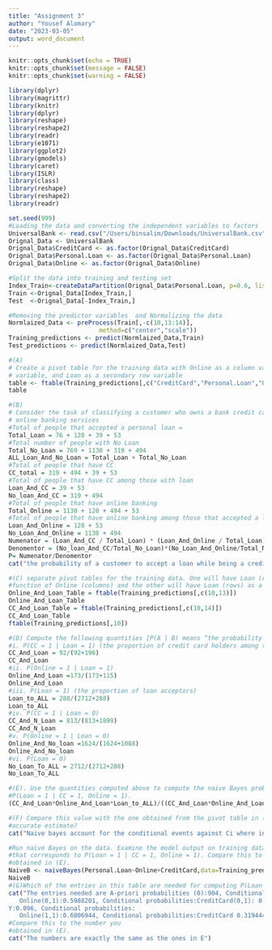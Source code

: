 ```yaml
---
title: "Assignment 3"
author: "Yousef Alomary"
date: "2023-03-05"
output: word_document
---
```

```r
knitr::opts_chunk$set(echo = TRUE)
knitr::opts_chunk$set(message = FALSE)
knitr::opts_chunk$set(warning = FALSE)
```

```r

library(dplyr)
library(magrittr)
library(knitr)
library(dplyr)
library(reshape)
library(reshape2)
library(readr)
library(e1071)
library(ggplot2)
library(gmodels)
library(caret)
library(ISLR)
library(class)
library(reshape)
library(reshape2)
library(readr)
```

```r
set.seed(999)
#Loading the data and converting the independent variables to factors
UniversalBank <- read.csv("/Users/binsalim/Downloads/UniversalBank.csv")
Orignal_Data <- UniversalBank
Orignal_Data$CreditCard <- as.factor(Orignal_Data$CreditCard)
Orignal_Data$Personal.Loan <- as.factor(Orignal_Data$Personal.Loan)
Orignal_Data$Online <- as.factor(Orignal_Data$Online)
```

```r
#Split the data into training and testing set
Index_Train<-createDataPartition(Orignal_Data$Personal.Loan, p=0.6, list=FALSE)
Train <-Orignal_Data[Index_Train,]
Test  <-Orignal_Data[-Index_Train,]
```


```r
#Removing the predictor variables  and Normalizing the data  
Normlaized_Data <- preProcess(Train[,-c(10,13:14)], 
                         method=c("center","scale"))
Training_predictions <- predict(Normlaized_Data,Train)
Test_predictions <- predict(Normlaized_Data,Test)
```


```r
#(A)
# Create a pivot table for the training data with Online as a column variable, CC as a row 
# variable, and Loan as a secondary row variable
table <- ftable(Training_predictions[,c("CreditCard","Personal.Loan","Online")])
table
```


```r
#(B)
# Consider the task of classifying a customer who owns a bank credit card and is actively using 
# online banking services
#Total of people that accepted a personal loan = 
Total_Loan = 76 + 120 + 39 + 53
#Total number of people with No Loan
Total_No_Loan = 769 + 1130 + 319 + 494
ALL_Loan_And_No_Loan = Total_Loan + Total_No_Loan
#Total of people that have CC
CC_total = 319 + 494 + 39 + 53
#Total of people that have CC among those with loan 
Loan_And_CC = 39 + 53
No_loan_And_CC = 319 + 494
#Total of people that have online banking 
Total_Online = 1130 + 120 + 494 + 53
#Total of people that have online banking among those that accepted a loan
Loan_And_Online = 120 + 53
No_Loan_And_Online = 1130 + 494
Numenator = (Loan_And_CC / Total_Loan) * (Loan_And_Online / Total_Loan) * (Total_Loan/ALL_Loan_And_No_Loan)
Denomentor = (No_loan_And_CC/Total_No_Loan)*(No_Loan_And_Online/Total_No_Loan)*(Total_No_Loan/ALL_Loan_And_No_Loan)
P= Numenator/Denomentor
cat("the probability of a customer to accept a loan while being a credit card holder and an online banking user is",P)
```
```r
#(C) separate pivot tables for the training data. One will have Loan (rows) as a 
#function of Online (columns) and the other will have Loan (rows) as a function of CC. 
Online_And_Loan_Table = ftable(Training_predictions[,c(10,13)])
Online_And_Loan_Table
CC_And_Loan_Table = ftable(Training_predictions[,c(10,14)])
CC_And_Loan_Table
ftable(Training_predictions[,10])
```

```r
#(D) Compute the following quantities [P(A | B) means “the probability ofA given B”]:  
#i. P(CC = 1 | Loan = 1) (the proportion of credit card holders among the loan acceptors) 
CC_And_Loan = 92/(92+196)
CC_And_Loan
#ii. P(Online = 1 | Loan = 1)  
Online_And_Loan =173/(173+115)
Online_And_Loan
#iii. P(Loan = 1) (the proportion of loan acceptors)  
Loan_to_ALL = 288/(2712+288)
Loan_to_ALL
#iv. P(CC = 1 | Loan = 0)  
CC_And_N_Loan = 813/(813+1899)
CC_And_N_Loan
#v. P(Online = 1 | Loan = 0) 
Online_And_No_loan =1624/(1624+1088)
Online_And_No_loan
#vi. P(Loan = 0) 
No_Loan_To_ALL = 2712/(2712+288)
No_Loan_To_ALL
```

```r
#(E). Use the quantities computed above to compute the naive Bayes probability
#P(Loan = 1 | CC = 1, Online = 1). 
(CC_And_Loan*Online_And_Loan*Loan_to_ALL)/((CC_And_Loan*Online_And_Loan*Loan_to_ALL)+(CC_And_N_Loan*Online_And_No_loan*No_Loan_To_ALL))
```

```r
#(F) Compare this value with the one obtained from the pivot table in (B). Which is a more 
#accurate estimate?
cat("Naive bayes account for the conditional events against Ci where in the direct method we dont account for Ci", NULL)
```

```r
#Run naive Bayes on the data. Examine the model output on training data, and find the entry 
#that corresponds to P(Loan = 1 | CC = 1, Online = 1). Compare this to the number you 
#obtained in (E). 
NaiveB <- naiveBayes(Personal.Loan~Online+CreditCard,data=Training_predictions)
NaiveB
#(G)Which of the entries in this table are needed for computing P(Loan = 1 | CC = 1, Online = 1)?
cat("The entries needed are A-priori probabilities (0):904, Conditional probabilities:
   Online(0,1):0.5988201, Conditional probabilities:CreditCard(0,1): 0.2997788, A-priori probabilities:
Y:0.096, Conditional probabilities:
   Online(1,1):0.6006944, Conditional probabilities:CreditCard 0.3194444",NULL)
#Compare this to the number you 
#obtained in (E).
cat("The numbers are exactly the same as the ones in E")
```